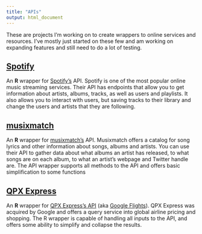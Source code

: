 ```yaml
---
title: "APIs"
output: html_document
---
```


These are projects I'm working on to create wrappers to online services and resources.  I've mostly just started on these few and am working on expanding features and still need to do a lot of testing.

## [Spotify](https://github.com/rweyant/spotifyr)
An **R** wrapper for [Spotify's](https://www.spotify.com/) API. Spotify is one of the most popular online music streaming services.  Their API has endpoints that allow you to get information about artists, albums, tracks, as well as users and playlists.  It also allows you to interact with users, but saving tracks to their library and change the users and artists that they are following.

## [musixmatch](https://github.com/rweyant/musixmatch)
An **R** wrapper for [musixmatch's](https://www.musixmatch.com/) API. Musixmatch offers a catalog for song lyrics and other information about songs, albums and artists.  You can use their API to gather data about what albums an artist has released, to what songs are on each album, to what an artist's webpage and Twitter handle are.  The API wrapper supports all methods to the API and offers basic simplification to some functions

## [QPX Express](https://github.com/rweyant/googleflights)
An **R** wrapper for [QPX Express's API](https://developers.google.com/qpx-express/) (aka [Google Flights](https://www.google.com/flights/)).  QPX Express was acquired by Google and offers a query service into global airline pricing and shopping. The R wrapper is capable of handling all inputs to the API, and offers some ability to simplify and collapse the results.
